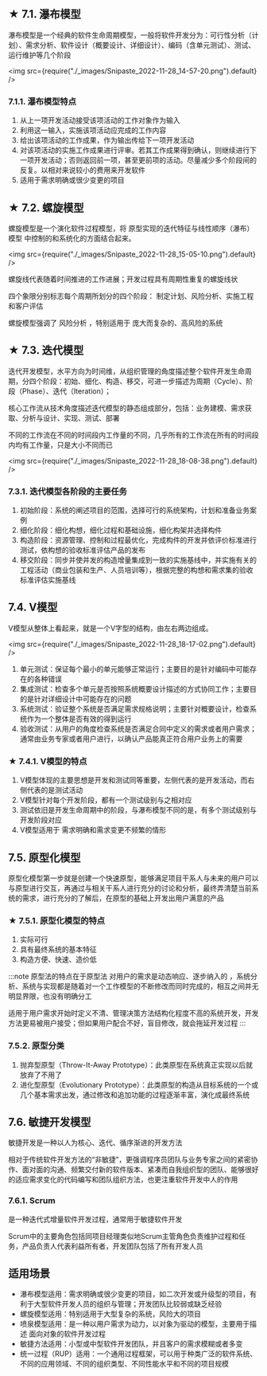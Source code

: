 ## ★ 7.1. 瀑布模型
瀑布模型是一个经典的软件生命周期模型，一般将软件开发分为：可行性分析（计划）、需求分析、软件设计（概要设计、详细设计）、编码（含单元测试）、测试、运行维护等几个阶段

<img src={require("./_images/Snipaste_2022-11-28_14-57-20.png").default} />

### 7.1.1. 瀑布模型特点
1. 从上一项开发活动接受该项活动的工作对象作为输入
2. 利用这一输入，实施该项活动应完成的工作内容
3. 给出该项活动的工作成果，作为输出传给下一项开发活动
4. 对该项活动的实施工作成果进行评审。若其工作成果得到确认，则继续进行下一项开发活动；否则返回前一项，甚至更前项的活动。尽量减少多个阶段间的反复。以相对来说较小的费用来开发软件
5.  <Highlight>适用于需求明确或很少变更的项目</Highlight> 

## ★ 7.2. 螺旋模型
螺旋模型是一个演化软件过程模型，将 <Highlight>原型实现的迭代特征与线性顺序（瀑布）模型</Highlight> 中控制的和系统化的方面结合起来。

<img src={require("./_images/Snipaste_2022-11-28_15-05-10.png").default} />

螺旋线代表随着时间推进的工作进展；开发过程具有周期性重复的螺旋线状

四个象限分别标志每个周期所划分的四个阶段： <Highlight>制定计划、风险分析、实施工程和客户评估</Highlight> 

螺旋模型强调了 <Highlight>风险分析</Highlight> ，特别适用于 <Highlight>庞大而复杂的、高风险的系统</Highlight> 

## ★ 7.3. 迭代模型

迭代开发模型，水平方向为时间维，从组织管理的角度描述整个软件开发生命周期，分四个阶段：初始、细化、构造、移交，可进一步描述为周期（Cycle）、阶段（Phase）、迭代（Iteration）；

核心工作流从技术角度描述迭代模型的静态组成部分，包括：业务建模、需求获取、分析与设计、实现、测试、部署

不同的工作流在不同的时间段内工作量的不同，几乎所有的工作流在所有的时间段内均有工作量，只是大小不同而已

<img src={require("./_images/Snipaste_2022-11-28_18-08-38.png").default} />

### 7.3.1. 迭代模型各阶段的主要任务
1. 初始阶段：系统的阐述项目的范围，选择可行的系统架构，计划和准备业务案例
2. 细化阶段：细化构想，细化过程和基础设施，细化构架并选择构件
3. 构造阶段：资源管理、控制和过程最优化，完成构件的开发并依评价标准进行测试，依构想的验收标准评估产品的发布
4. 移交阶段：同步并使并发的构造增量集成到一致的实施基线中，并实施有关的工程活动（商业包装和生产、人员培训等），根据完整的构想和需求集的验收标准评估实施基线

## 7.4. V模型
V模型从整体上看起来，就是一个V字型的结构，由左右两边组成。

<img src={require("./_images/Snipaste_2022-11-28_18-17-02.png").default} />

1. 单元测试：保证每个最小的单元能够正常运行；主要目的是针对编码中可能存在的各种错误
2. 集成测试：检查多个单元是否按照系统概要设计描述的方式协同工作；主要目的是针对详细设计中可能存在的问题
3. 系统测试：验证整个系统是否满足需求规格说明；主要针对概要设计，检查系统作为一个整体是否有效的得到运行
4. 验收测试：从用户的角度检查系统是否满足合同中定义的需求或者用户需求；通常由业务专家或者用户进行，以确认产品能真正符合用户业务上的需要

### ★ 7.4.1. V模型的特点
1. V模型体现的主要思想是开发和测试同等重要，左侧代表的是开发活动，而右侧代表的是测试活动
2. V模型针对每个开发阶段，都有一个测试级别与之相对应
3. 测试依旧是开发生命周期中的阶段，与瀑布模型不同的是，有多个测试级别与开发阶段对应
4. V模型适用于 <Highlight>需求明确和需求变更不频繁的情形</Highlight> 

## 7.5. 原型化模型
原型化模型第一步就是创建一个快速原型，能够满足项目干系人与未来的用户可以与原型进行交互，再通过与相关干系人进行充分的讨论和分析，最终弄清楚当前系统的需求，进行充分的了解后，在原型的基础上开发出用户满意的产品

### ★ 7.5.1. 原型化模型的特点
1. 实际可行
2. 具有最终系统的基本特征
3. 构造方便、快速、造价低

:::note
原型法的特点在于原型法 <Highlight>对用户的需求是动态响应、逐步纳入的</Highlight> ，系统分析、系统与实现都是随着对一个工作模型的不断修改而同时完成的，相互之间并无明显界限，也没有明确分工

适用于用户需求开始时定义不清、管理决策方法结构化程度不高的系统开发，开发方法更易被用户接受；但如果用户配合不好，盲目修改，就会拖延开发过程
:::

### 7.5.2. 原型分类
1. 抛弃型原型（Throw-It-Away Prototype）：此类原型在系统真正实现以后就放弃了不用了
2. 进化型原型（Evolutionary Prototype）：此类原型的构造从目标系统的一个或几个基本需求出发，通过修改和追加功能的过程逐渐丰富，演化成最终系统

## 7.6. 敏捷开发模型
敏捷开发是一种以人为核心、迭代、循序渐进的开发方法

相对于传统软件开发方法的“非敏捷”，更强调程序员团队与业务专家之间的紧密协作、面对面的沟通、频繁交付新的软件版本、紧凑而自我组织型的团队、能够很好的适应需求变化的代码编写和团队组织方法，也更注重软件开发中人的作用

### 7.6.1. Scrum
是一种迭代式增量软件开发过程，通常用于敏捷软件开发

Scrum中的主要角色包括同项目经理类似地Scrum主管角色负责维护过程和任务，产品负责人代表利益所有者，开发团队包括了所有开发人员

## 适用场景
- 瀑布模型适用：需求明确或很少变更的项目，如二次开发或升级型的项目，有利于大型软件开发人员的组织与管理；开发团队比较弱或缺乏经验
- 螺旋模型适用：特别适用于大型复杂的系统，风险大的项目
- 喷泉模型适用：是一种以用户需求为动力，以对象为驱动的模型，主要用于描述 <Highlight>面向对象的软件开发过程</Highlight> 
- 敏捷方法适用：小型或中型软件开发团队，并且客户的需求模糊或者多变
- 统一过程（RUP）适用：一个通用过程框架，可以用于种类广泛的软件系统、不同的应用领域、不同的组织类型、不同性能水平和不同的项目规模
